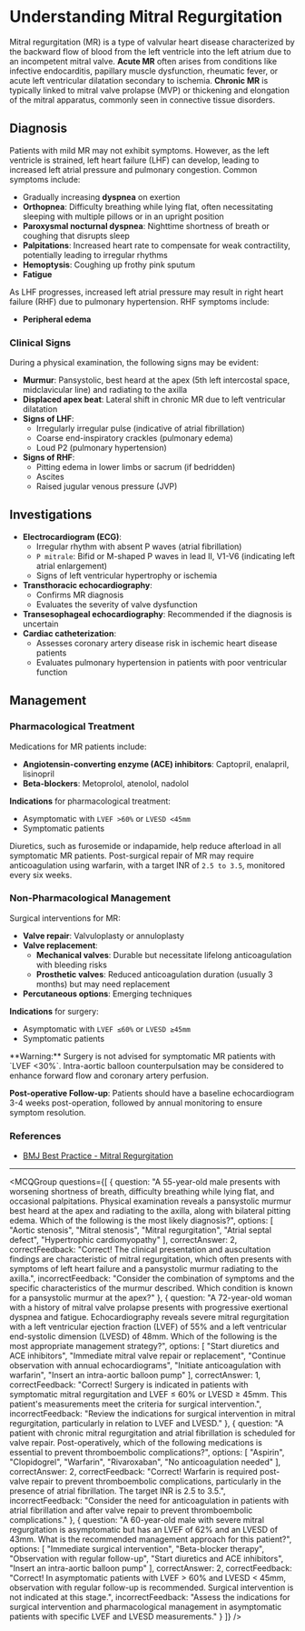 
# Understanding Mitral Regurgitation

Mitral regurgitation (MR) is a type of valvular heart disease characterized by the backward flow of blood from the left ventricle into the left atrium due to an incompetent mitral valve. **Acute MR** often arises from conditions like infective endocarditis, papillary muscle dysfunction, rheumatic fever, or acute left ventricular dilatation secondary to ischemia. **Chronic MR** is typically linked to mitral valve prolapse (MVP) or thickening and elongation of the mitral apparatus, commonly seen in connective tissue disorders.

## Diagnosis

Patients with mild MR may not exhibit symptoms. However, as the left ventricle is strained, left heart failure (LHF) can develop, leading to increased left atrial pressure and pulmonary congestion. Common symptoms include:

- Gradually increasing **dyspnea** on exertion
- **Orthopnea**: Difficulty breathing while lying flat, often necessitating sleeping with multiple pillows or in an upright position
- **Paroxysmal nocturnal dyspnea**: Nighttime shortness of breath or coughing that disrupts sleep
- **Palpitations**: Increased heart rate to compensate for weak contractility, potentially leading to irregular rhythms
- **Hemoptysis**: Coughing up frothy pink sputum
- **Fatigue**

As LHF progresses, increased left atrial pressure may result in right heart failure (RHF) due to pulmonary hypertension. RHF symptoms include:

- **Peripheral edema**

### Clinical Signs

During a physical examination, the following signs may be evident:

- **Murmur**: Pansystolic, best heard at the apex (5th left intercostal space, midclavicular line) and radiating to the axilla
- **Displaced apex beat**: Lateral shift in chronic MR due to left ventricular dilatation
- **Signs of LHF**:
  - Irregularly irregular pulse (indicative of atrial fibrillation)
  - Coarse end-inspiratory crackles (pulmonary edema)
  - Loud P2 (pulmonary hypertension)
- **Signs of RHF**:
  - Pitting edema in lower limbs or sacrum (if bedridden)
  - Ascites
  - Raised jugular venous pressure (JVP)

## Investigations

- **Electrocardiogram (ECG)**:
  - Irregular rhythm with absent P waves (atrial fibrillation)
  - `P mitrale`: Bifid or M-shaped P waves in lead II, V1-V6 (indicating left atrial enlargement)
  - Signs of left ventricular hypertrophy or ischemia
- **Transthoracic echocardiography**:
  - Confirms MR diagnosis
  - Evaluates the severity of valve dysfunction
- **Transesophageal echocardiography**: Recommended if the diagnosis is uncertain
- **Cardiac catheterization**:
  - Assesses coronary artery disease risk in ischemic heart disease patients
  - Evaluates pulmonary hypertension in patients with poor ventricular function

## Management

### Pharmacological Treatment

Medications for MR patients include:

- **Angiotensin-converting enzyme (ACE) inhibitors**: Captopril, enalapril, lisinopril
- **Beta-blockers**: Metoprolol, atenolol, nadolol

**Indications** for pharmacological treatment:

- Asymptomatic with `LVEF >60%` or `LVESD <45mm`
- Symptomatic patients

Diuretics, such as furosemide or indapamide, help reduce afterload in all symptomatic MR patients. Post-surgical repair of MR may require anticoagulation using warfarin, with a target INR of `2.5 to 3.5`, monitored every six weeks.

### Non-Pharmacological Management

Surgical interventions for MR:

- **Valve repair**: Valvuloplasty or annuloplasty
- **Valve replacement**:
  - **Mechanical valves**: Durable but necessitate lifelong anticoagulation with bleeding risks
  - **Prosthetic valves**: Reduced anticoagulation duration (usually 3 months) but may need replacement
- **Percutaneous options**: Emerging techniques

**Indications** for surgery:

- Asymptomatic with `LVEF ≤60%` or `LVESD ≥45mm`
- Symptomatic patients

<Callout emoji="⚠️">
**Warning:** Surgery is not advised for symptomatic MR patients with `LVEF <30%`. Intra-aortic balloon counterpulsation may be considered to enhance forward flow and coronary artery perfusion.
</Callout>

**Post-operative Follow-up**: Patients should have a baseline echocardiogram 3-4 weeks post-operation, followed by annual monitoring to ensure symptom resolution.

### References

- [BMJ Best Practice - Mitral Regurgitation](https://bestpractice.bmj.com/topics/en-gb/322/pdf/322.pdf)

---

<MCQGroup questions={[
  {
    question: "A 55-year-old male presents with worsening shortness of breath, difficulty breathing while lying flat, and occasional palpitations. Physical examination reveals a pansystolic murmur best heard at the apex and radiating to the axilla, along with bilateral pitting edema. Which of the following is the most likely diagnosis?",
    options: [
      "Aortic stenosis",
      "Mitral stenosis",
      "Mitral regurgitation",
      "Atrial septal defect",
      "Hypertrophic cardiomyopathy"
    ],
    correctAnswer: 2,
    correctFeedback: "Correct! The clinical presentation and auscultation findings are characteristic of mitral regurgitation, which often presents with symptoms of left heart failure and a pansystolic murmur radiating to the axilla.",
    incorrectFeedback: "Consider the combination of symptoms and the specific characteristics of the murmur described. Which condition is known for a pansystolic murmur at the apex?"
  },
  {
    question: "A 72-year-old woman with a history of mitral valve prolapse presents with progressive exertional dyspnea and fatigue. Echocardiography reveals severe mitral regurgitation with a left ventricular ejection fraction (LVEF) of 55% and a left ventricular end-systolic dimension (LVESD) of 48mm. Which of the following is the most appropriate management strategy?",
    options: [
      "Start diuretics and ACE inhibitors",
      "Immediate mitral valve repair or replacement",
      "Continue observation with annual echocardiograms",
      "Initiate anticoagulation with warfarin",
      "Insert an intra-aortic balloon pump"
    ],
    correctAnswer: 1,
    correctFeedback: "Correct! Surgery is indicated in patients with symptomatic mitral regurgitation and LVEF ≤ 60% or LVESD ≥ 45mm. This patient's measurements meet the criteria for surgical intervention.",
    incorrectFeedback: "Review the indications for surgical intervention in mitral regurgitation, particularly in relation to LVEF and LVESD."
  },
  {
    question: "A patient with chronic mitral regurgitation and atrial fibrillation is scheduled for valve repair. Post-operatively, which of the following medications is essential to prevent thromboembolic complications?",
    options: [
      "Aspirin",
      "Clopidogrel",
      "Warfarin",
      "Rivaroxaban",
      "No anticoagulation needed"
    ],
    correctAnswer: 2,
    correctFeedback: "Correct! Warfarin is required post-valve repair to prevent thromboembolic complications, particularly in the presence of atrial fibrillation. The target INR is 2.5 to 3.5.",
    incorrectFeedback: "Consider the need for anticoagulation in patients with atrial fibrillation and after valve repair to prevent thromboembolic complications."
  },
  {
    question: "A 60-year-old male with severe mitral regurgitation is asymptomatic but has an LVEF of 62% and an LVESD of 43mm. What is the recommended management approach for this patient?",
    options: [
      "Immediate surgical intervention",
      "Beta-blocker therapy",
      "Observation with regular follow-up",
      "Start diuretics and ACE inhibitors",
      "Insert an intra-aortic balloon pump"
    ],
    correctAnswer: 2,
    correctFeedback: "Correct! In asymptomatic patients with LVEF > 60% and LVESD < 45mm, observation with regular follow-up is recommended. Surgical intervention is not indicated at this stage.",
    incorrectFeedback: "Assess the indications for surgical intervention and pharmacological management in asymptomatic patients with specific LVEF and LVESD measurements."
  }
]} />